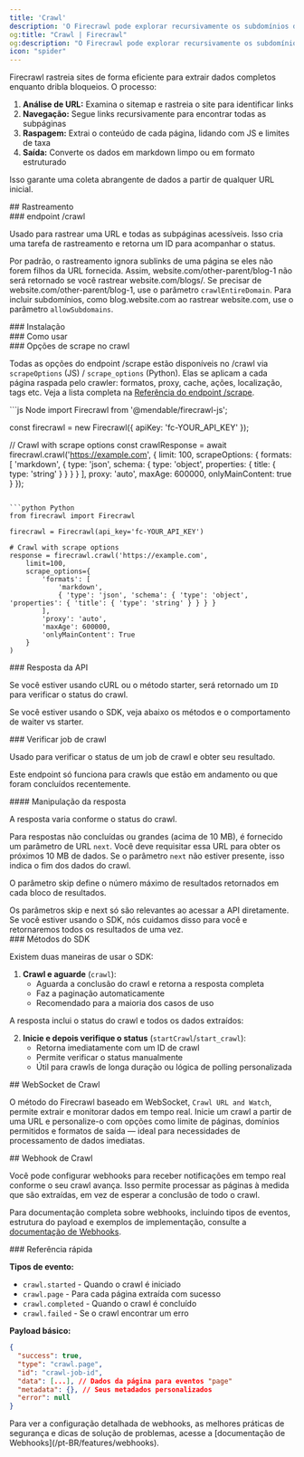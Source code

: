 ```yaml
---
title: 'Crawl'
description: 'O Firecrawl pode explorar recursivamente os subdomínios de uma URL e coletar seu conteúdo'
og:title: "Crawl | Firecrawl"
og:description: "O Firecrawl pode explorar recursivamente os subdomínios de uma URL e coletar seu conteúdo"
icon: "spider"
---
```



Firecrawl rastreia sites de forma eficiente para extrair dados completos enquanto dribla bloqueios. O processo:

1. **Análise de URL:** Examina o sitemap e rastreia o site para identificar links
2. **Navegação:** Segue links recursivamente para encontrar todas as subpáginas
3. **Raspagem:** Extrai o conteúdo de cada página, lidando com JS e limites de taxa
4. **Saída:** Converte os dados em markdown limpo ou em formato estruturado

Isso garante uma coleta abrangente de dados a partir de qualquer URL inicial.

<div id="crawling">
  ## Rastreamento
</div>

<div id="crawl-endpoint">
  ### endpoint /crawl
</div>

Usado para rastrear uma URL e todas as subpáginas acessíveis. Isso cria uma tarefa de rastreamento e retorna um ID para acompanhar o status.

<Warning>Por padrão, o rastreamento ignora sublinks de uma página se eles não forem filhos da URL fornecida. Assim, website.com/other-parent/blog-1 não será retornado se você rastrear website.com/blogs/. Se precisar de website.com/other-parent/blog-1, use o parâmetro `crawlEntireDomain`. Para incluir subdomínios, como blog.website.com ao rastrear website.com, use o parâmetro `allowSubdomains`.</Warning>

<div id="installation">
  ### Instalação
</div>

<CodeGroup>
  <InstallationPython />

  <InstallationNode />
</CodeGroup>

<div id="usage">
  ### Como usar
</div>

<CodeGroup>
  <CrawlPython />

  <CrawlNode />

  <CrawlCURL />
</CodeGroup>

<div id="scrape-options-in-crawl">
  ### Opções de scrape no crawl
</div>

Todas as opções do endpoint /scrape estão disponíveis no /crawl via `scrapeOptions` (JS) / `scrape_options` (Python). Elas se aplicam a cada página raspada pelo crawler: formatos, proxy, cache, ações, localização, tags etc. Veja a lista completa na [Referência do endpoint /scrape](https://docs.firecrawl.dev/api-reference/endpoint/scrape).

<CodeGroup>
  ```js Node
  import Firecrawl from '@mendable/firecrawl-js';

  const firecrawl = new Firecrawl({ apiKey: 'fc-YOUR_API_KEY' });

  // Crawl with scrape options
  const crawlResponse = await firecrawl.crawl('https://example.com', {
    limit: 100,
    scrapeOptions: {
      formats: [
        'markdown',
        { type: 'json', schema: { type: 'object', properties: { title: { type: 'string' } } } }
      ],
      proxy: 'auto',
      maxAge: 600000,
      onlyMainContent: true
    }
  });
  ```

  ```python Python
  from firecrawl import Firecrawl

  firecrawl = Firecrawl(api_key='fc-YOUR_API_KEY')

  # Crawl with scrape options
  response = firecrawl.crawl('https://example.com',
      limit=100,
      scrape_options={
          'formats': [
              'markdown',
              { 'type': 'json', 'schema': { 'type': 'object', 'properties': { 'title': { 'type': 'string' } } } }
          ],
          'proxy': 'auto',
          'maxAge': 600000,
          'onlyMainContent': True
      }
  )
  ```
</CodeGroup>

<div id="api-response">
  ### Resposta da API
</div>

Se você estiver usando cURL ou o método starter, será retornado um `ID` para verificar o status do crawl.

<Note>Se você estiver usando o SDK, veja abaixo os métodos e o comportamento de waiter vs starter.</Note>

<StartCrawlOutput />

<div id="check-crawl-job">
  ### Verificar job de crawl
</div>

Usado para verificar o status de um job de crawl e obter seu resultado.

<Note>Este endpoint só funciona para crawls que estão em andamento ou que foram concluídos recentemente. </Note>

<CodeGroup>
  <CheckCrawlJobPython />

  <CheckCrawlJobNode />

  <CheckCrawlJobCURL />
</CodeGroup>

<div id="response-handling">
  #### Manipulação da resposta
</div>

A resposta varia conforme o status do crawl.

Para respostas não concluídas ou grandes (acima de 10 MB), é fornecido um parâmetro de URL `next`. Você deve requisitar essa URL para obter os próximos 10 MB de dados. Se o parâmetro `next` não estiver presente, isso indica o fim dos dados do crawl.

O parâmetro skip define o número máximo de resultados retornados em cada bloco de resultados.

<Info>
  Os parâmetros skip e next só são relevantes ao acessar a API diretamente. Se você estiver usando o SDK, nós cuidamos disso para você e retornaremos todos os resultados de uma vez.
</Info>

<CodeGroup>
  <CheckCrawlJobOutputScraping />

  <CheckCrawlJobOutputCompleted />
</CodeGroup>

<div id="sdk-methods">
  ### Métodos do SDK
</div>

Existem duas maneiras de usar o SDK:

1. **Crawl e aguarde** (`crawl`):
   * Aguarda a conclusão do crawl e retorna a resposta completa
   * Faz a paginação automaticamente
   * Recomendado para a maioria dos casos de uso

<CodeGroup>
  <PythonCrawlExample />

  <NodeCrawlExample />
</CodeGroup>

A resposta inclui o status do crawl e todos os dados extraídos:

<CodeGroup>
  <PythonCrawlExampleResponse />

  <NodeCrawlExampleResponse />
</CodeGroup>

2. **Inicie e depois verifique o status** (`startCrawl`/`start_crawl`):
   * Retorna imediatamente com um ID de crawl
   * Permite verificar o status manualmente
   * Útil para crawls de longa duração ou lógica de polling personalizada

<CodeGroup>
  <StartCrawlPython />

  <StartCrawlNode />

  <StartCrawlCURL />
</CodeGroup>

<div id="crawl-websocket">
  ## WebSocket de Crawl
</div>

O método do Firecrawl baseado em WebSocket, `Crawl URL and Watch`, permite extrair e monitorar dados em tempo real. Inicie um crawl a partir de uma URL e personalize-o com opções como limite de páginas, domínios permitidos e formatos de saída — ideal para necessidades de processamento de dados imediatas.

<CodeGroup>
  <CrawlWebSocketPython />

  <CrawlWebSocketNode />
</CodeGroup>

<div id="crawl-webhook">
  ## Webhook de Crawl
</div>

Você pode configurar webhooks para receber notificações em tempo real conforme o seu crawl avança. Isso permite processar as páginas à medida que são extraídas, em vez de esperar a conclusão de todo o crawl.

<CrawlWebhookCURL />

Para documentação completa sobre webhooks, incluindo tipos de eventos, estrutura do payload e exemplos de implementação, consulte a [documentação de Webhooks](/pt-BR/features/webhooks).

<div id="quick-reference">
  ### Referência rápida
</div>

**Tipos de evento:**

* `crawl.started` - Quando o crawl é iniciado
* `crawl.page` - Para cada página extraída com sucesso
* `crawl.completed` - Quando o crawl é concluído
* `crawl.failed` - Se o crawl encontrar um erro

**Payload básico:**

```json
{
  "success": true,
  "type": "crawl.page",
  "id": "crawl-job-id",
  "data": [...], // Dados da página para eventos "page"
  "metadata": {}, // Seus metadados personalizados
  "error": null
}
```

<Note>
  Para ver a configuração detalhada de webhooks, as melhores práticas de segurança e dicas de solução de problemas, acesse a [documentação de Webhooks](/pt-BR/features/webhooks).
</Note>
